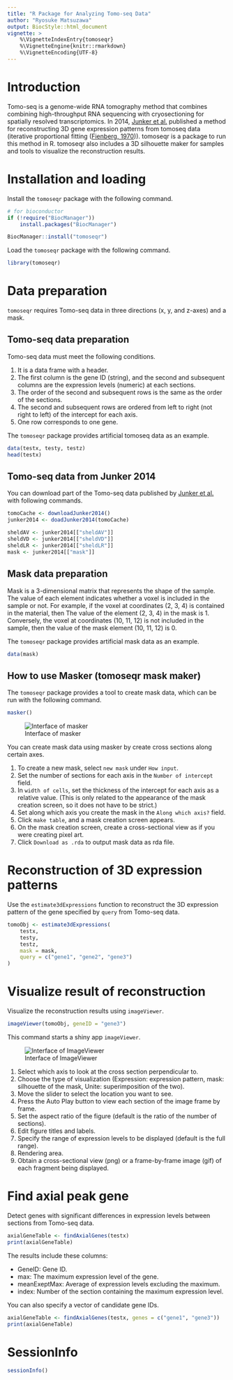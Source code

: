```yaml
---
title: "R Package for Analyzing Tomo-seq Data"
author: "Ryosuke Matsuzawa"
output: BiocStyle::html_document
vignette: >
    %\VignetteIndexEntry{tomoseqr}
    %\VignetteEngine{knitr::rmarkdown}
    %\VignetteEncoding{UTF-8}
---
```


# Introduction

Tomo-seq is a genome-wide RNA tomography method that combines combining
high-throughput RNA sequencing with cryosectioning for spatially resolved
transcriptomics.
In 2014, [Junker et al.](https://doi.org/10.1016/j.cell.2014.09.038) published a method for reconstructing 3D gene
expression patterns from tomoseq data (iterative proportional fitting ([Fienberg, 1970](https://doi.org/10.1214/aoms/1177696968))). tomoseqr is a package to run
this method in R. tomoseqr also includes a 3D silhouette maker
for samples and tools to visualize the reconstruction results.

# Installation and loading

Install the `tomoseqr` package with the following command.
```r
# for bioconductor
if (!require("BiocManager"))
    install.packages("BiocManager")

BiocManager::install("tomoseqr")
```

Load the `tomoseqr` package with the following command.

```r
library(tomoseqr)
```

# Data preparation

`tomoseqr` requires Tomo-seq data in three directions (x, y, and z-axes) and a mask.

## Tomo-seq data preparation

Tomo-seq data must meet the following conditions.


1. It is a data frame with a header.
1. The first column is the gene ID (string), and the second and subsequent
columns are the expression levels (numeric) at each sections.
1. The order of the second and subsequent rows is the same as the order of
the sections.
1. The second and subsequent rows are ordered from left to right
(not right to left) of the intercept for each axis.
1. One row corresponds to one gene.

The `tomoseqr` package provides artificial tomoseq data as an example.

```r
data(testx, testy, testz)
head(testx)
```

## Tomo-seq data from Junker 2014

You can download part of the Tomo-seq data published by [Junker et al.](https://www.sciencedirect.com/science/article/pii/S0092867414012264#mmc3) with following commands. 

```r
tomoCache <- downloadJunker2014()
junker2014 <- doadJunker2014(tomoCache)

sheldAV <- junker2014[["sheldAV"]]
sheldVD <- junker2014[["sheldVD"]]
sheldLR <- junker2014[["sheldLR"]]
mask <- junker2014[["mask"]]
```

## Mask data preparation

Mask is a 3-dimensional matrix that represents the shape of the sample.
The value of each element indicates whether a voxel is included in the
sample or not. For example, if the voxel at coordinates (2, 3, 4) is
contained in the material, then The value of the element (2, 3, 4) in
the mask is 1. Conversely, the voxel at coordinates (10, 11, 12) is not
included in the sample, then the value of the mask element (10, 11, 12)
is 0.

The `tomoseqr` package provides artificial mask data as an example.

```r
data(mask)
```

## How to use Masker (tomoseqr mask maker)

The `tomoseqr` package provides a tool to create mask data,
which can be run with the following command.

```r
masker()
```

![Interface of masker](masker_image.png)

You can create mask data using masker by create cross sections along
certain axes.

1. To create a new mask, select `new mask` under `How input`.
1. Set the number of sections for each axis in the
`Number of intercept` field.
1. In `width of cells`, set the thickness of the intercept for each axis
as a relative value.
(This is only related to the appearance of the mask creation screen, so
it does not have to be strict.)
1. Set along which axis you create the mask in the `Along which axis?`
field.
1. Click `make table`, and a mask creation screen appears.
1. On the mask creation screen, create a cross-sectional view
as if you were creating pixel art.
1. Click `Download as .rda` to output mask data as rda file.

# Reconstruction of 3D expression patterns

Use the `estimate3dExpressions` function to reconstruct the 3D expression
pattern of the gene specified by `query` from Tomo-seq data.

```r
tomoObj <- estimate3dExpressions(
    testx,
    testy,
    testz,
    mask = mask,
    query = c("gene1", "gene2", "gene3")
)
```

# Visualize result of reconstruction

Visualize the reconstruction results using `imageViewer`.

```r
imageViewer(tomoObj, geneID = "gene3")
```

This command starts a shiny app `imageViewer`.

![Interface of ImageViewer](imageviewer_image.png)

1. Select which axis to look at the cross section perpendicular to.
1. Choose the type of visualization (Expression: expression pattern,
mask: silhouette of the mask, Unite: superimposition of the two).
1. Move the slider to select the location you want to see.
1. Press the Auto Play button to view each section of the image
frame by frame.
1. Set the aspect ratio of the figure (default is the ratio of the
number of sections).
1. Edit figure titles and labels.
1. Specify the range of expression levels to be displayed (default is
the full range).
1. Rendering area.
1. Obtain a cross-sectional view (png) or a frame-by-frame image (gif)
of each fragment being displayed.

# Find axial peak gene

Detect genes with significant differences in expression levels between
sections from Tomo-seq data.

```r
axialGeneTable <- findAxialGenes(testx)
print(axialGeneTable)
```
The results include these columns:

- GeneID: Gene ID.  
- max: The maximum expression level of the gene.  
- meanExeptMax: Average of expression levels excluding the maximum.  
- index: Number of the section containing the maximum expression level.

You can also specify a vector of candidate gene IDs.

```r
axialGeneTable <- findAxialGenes(testx, genes = c("gene1", "gene3"))
print(axialGeneTable)
```

# SessionInfo

```r
sessionInfo()
```
